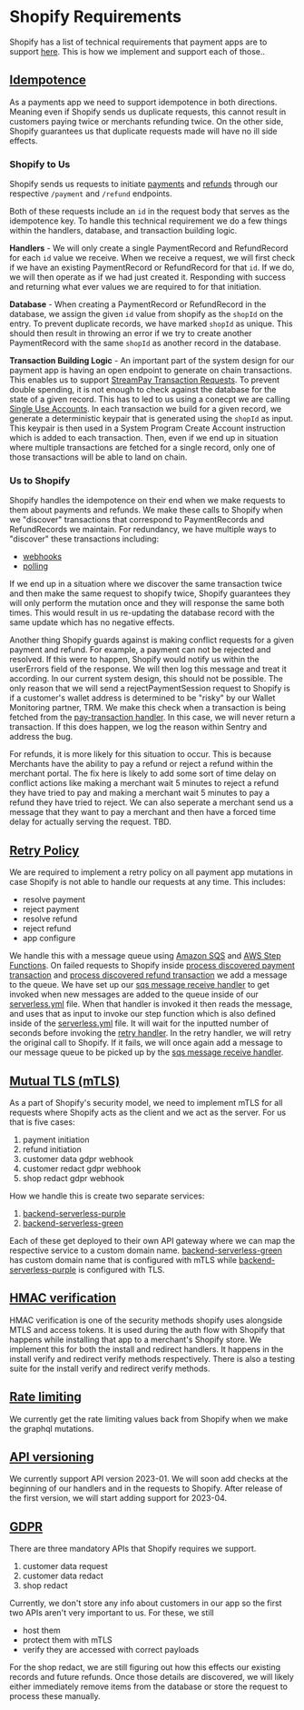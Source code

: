 # Shopify Requirements

Shopify has a list of technical requirements that payment apps are to support [here](https://shopify.dev/docs/apps/payments#technical-requirements). This is how we implement and support each of those..

## [Idempotence](https://shopify.dev/docs/apps/payments/implementation#idempotency)

As a payments app we need to support idempotence in both directions. Meaning even if Shopify sends us duplicate requests, this cannot result in customers paying twice or merchants refunding twice. On the other side, Shopify guarantees us that duplicate requests made will have no ill side effects.

### Shopify to Us

Shopify sends us requests to initiate [payments](https://shopify.dev/docs/apps/payments/implementation/process-a-payment/offsite#initiate-the-flow) and [refunds](https://shopify.dev/docs/apps/payments/implementation/process-a-refund#initiate-the-flow) through our respective `/payment` and `/refund` endpoints.

Both of these requests include an `id` in the request body that serves as the idempotence key. To handle this technical requirement we do a few things within the handlers, database, and transaction building logic.

**Handlers** - We will only create a single PaymentRecord and RefundRecord for each `id` value we receive. When we receive a request, we will first check if we have an existing PaymentRecord or RefundRecord for that `id`. If we do, we will then operate as if we had just created it. Responding with success and returning what ever values we are required to for that initiation.

**Database** - When creating a PaymentRecord or RefundRecord in the database, we assign the given `id` value from shopify as the `shopId` on the entry. To prevent duplicate records, we have marked `shopId` as unique. This should then result in throwing an error if we try to create another PaymentRecord with the same `shopId` as another record in the database.

**Transaction Building Logic** - An important part of the system design for our payment app is having an open endpoint to generate on chain transactions. This enables us to support [StreamPay Transaction Requests](https://github.com/solana-labs/solana-pay/blob/master/SPEC.md#specification-transaction-request). To prevent double spending, it is not enough to check against the database for the state of a given record. This has to led to us using a conecpt we are calling [Single Use Accounts](https://github.com/stream-protocol/stream-payments-app/tree/main/README.md#single-use-accounts). In each transaction we build for a given record, we generate a deterministic keypair that is generated using the `shopId` as input. This keypair is then used in a System Program Create Account instruction which is added to each transaction. Then, even if we end up in situation where multiple transactions are fetched for a single record, only one of those transactions will be able to land on chain.

### Us to Shopify

Shopify handles the idempotence on their end when we make requests to them about payments and refunds. We make these calls to Shopify when we "discover" transactions that correspond to PaymentRecords and RefundRecords we maintain. For redundancy, we have multiple ways to "discover" these transactions including:

-   [webhooks](https://github.com/stream-protocol/stream-payments-app/tree/main/apps/backend-serverless/src/handlers/webhooks/helius.ts)
-   [polling](https://github.com/stream-protocol/stream-payments-app/tree/main/apps/backend-serverless/src/handlers/webhooks/helius.ts)

If we end up in a situation where we discover the same transaction twice and then make the same request to shopify twice, Shopify guarantees they will only perform the mutation once and they will response the same both times. This would result in us re-updating the database record with the same update which has no negative effects.

Another thing Shopify guards against is making conflict requests for a given payment and refund. For example, a payment can not be rejected and resolved. If this were to happen, Shopify would notify us within the userErrors field of the response. We will then log this message and treat it according. In our current system design, this should not be possible. The only reason that we will send a rejectPaymentSession request to Shopify is if a customer's wallet address is determined to be "risky" by our Wallet Monitoring partner, TRM. We make this check when a transaction is being fetched from the [pay-transaction handler](https://github.com/stream-protocol/stream-payments-app/tree/main/apps/backend-serverless/src/handlers/transactions/payment-transaction.ts). In this case, we will never return a transaction. If this does happen, we log the reason within Sentry and address the bug.

For refunds, it is more likely for this situation to occur. This is because Merchants have the ability to pay a refund or reject a refund within the merchant portal. The fix here is likely to add some sort of time delay on conflict actions like making a merchant wait 5 minutes to reject a refund they have tried to pay and making a merchant wait 5 minutes to pay a refund they have tried to reject. We can also seperate a merchant send us a message that they want to pay a merchant and then have a forced time delay for actually serving the request. TBD.

## [Retry Policy](https://shopify.dev/docs/apps/payments/implementation#retry-policy)

We are required to implement a retry policy on all payment app mutations in case Shopify is not able to handle our requests at any time. This includes:

-   resolve payment
-   reject payment
-   resolve refund
-   reject refund
-   app configure

We handle this with a message queue using [Amazon SQS](https://aws.amazon.com/sqs/) and [AWS Step Functions](https://aws.amazon.com/step-functions/). On failed requests to Shopify inside [process discovered payment transaction](https://github.com/stream-protocol/stream-payments-app/tree/main/apps/backend-serverless/src/services/buisness-logic/process-discovered-payment-transaction.service.ts) and [process discovered refund transaction](https://github.com/stream-protocol/stream-payments-app/tree/main/apps/backend-serverless/src/services/buisness-logic/process-discovered-refund-transaction.service.ts) we add a message to the queue. We have set up our [sqs message receive handler](https://github.com/stream-protocol/stream-payments-app/tree/main/apps/backend-serverless/src/handlers/webhooks/sqs-message-receive.ts) to get invoked when new messages are added to the queue inside of our [serverless.yml](https://github.com/stream-protocol/stream-payments-app/tree/main/apps/backend-serverless/serverless.yml) file. When that handler is invoked it then reads the message, and uses that as input to invoke our step function which is also defined inside of the [serverless.yml](https://github.com/stream-protocol/stream-payments-app/tree/main/apps/backend-serverless/serverless.yml) file. It will wait for the inputted number of seconds before invoking the [retry handler](https://github.com/stream-protocol/stream-payments-app/tree/main/apps/backend-serverless/src/handlers/webhooks/retry.ts). In the retry handler, we will retry the original call to Shopify. If it fails, we will once again add a message to our message queue to be picked up by the [sqs message receive handler](https://github.com/stream-protocol/stream-payments-app/tree/main/apps/backend-serverless/src/handlers/webhooks/sqs-message-receive.ts).

## [Mutual TLS (mTLS)](https://shopify.dev/docs/apps/payments/implementation#mtls-configuration)

As a part of Shopify's security model, we need to implement mTLS for all requests where Shopify acts as the client and we act as the server. For us that is five cases:

1. payment initiation
2. refund initiation
3. customer data gdpr webhook
4. customer redact gdpr webhook
5. shop redact gdpr webhook

How we handle this is create two separate services:

1. [backend-serverless-purple](https://github.com/stream-protocol/stream-payments-app/tree/main/apps/backend-serverless/serverless.purple.yml)
2. [backend-serverless-green](https://github.com/stream-protocol/stream-payments-app/tree/main/apps/backend-serverless/serverless.green.yml)

Each of these get deployed to their own API gateway where we can map the respective service to a custom domain name. [backend-serverless-green](https://github.com/stream-protocol/stream-payments-app/tree/main/apps/backend-serverless/serverless.green.yml) has custom domain name that is configured with mTLS while [backend-serverless-purple](https://github.com/stream-protocol/stream-payments-app/tree/main/apps/backend-serverless/serverless.purple.yml) is configured with TLS.

## [HMAC verification](https://shopify.dev/docs/apps/auth/oauth/getting-started#verify-a-request)

HMAC verification is one of the security methods shopify uses alongside MTLS and access tokens. It is used during the auth flow with Shopify that happens while installing that app to a merchant's Shopify store. We implement this for both the install and redirect handlers. It happens in the install verify and redirect verify methods respectively. There is also a testing suite for the install verify and redirect verify methods.

## [Rate limiting](https://shopify.dev/docs/apps/payments/implementation#rate-limiting)

We currently get the rate limiting values back from Shopify when we make the graphql mutations.

## [API versioning](https://shopify.dev/docs/api/usage/versioning)

We currently support API version 2023-01. We will soon add checks at the beginning of our handlers and in the requests to Shopify. After release of the first version, we will start adding support for 2023-04.

## [GDPR](https://shopify.dev/docs/apps/webhooks/configuration/mandatory-webhooks)

There are three mandatory APIs that Shopify requires we support.

1. customer data request
2. customer data redact
3. shop redact

Currently, we don't store any info about customers in our app so the first two APIs aren't very important to us. For these, we still

-   host them
-   protect them with mTLS
-   verify they are accessed with correct payloads

For the shop redact, we are still figuring out how this effects our existing records and future refunds. Once those details are discovered, we will likely either immediately remove items from the database or store the request to process these manually.
